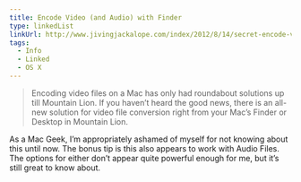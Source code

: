 ```yaml
---
title: Encode Video (and Audio) with Finder
type: linkedList
linkUrl: http://www.jivingjackalope.com/index/2012/8/14/secret-encode-video-from-the-finder.html
tags:
  - Info
  - Linked
  - OS X
---
```


> Encoding video files on a Mac has only had roundabout solutions up till Mountain Lion. If you haven’t heard the good news, there is an all-new solution for video file conversion right from your Mac’s Finder or Desktop in Mountain Lion.

As a Mac Geek, I’m appropriately ashamed of myself for not knowing about this until now. The bonus tip is this also appears to work with Audio Files. The options for either don’t appear quite powerful enough for me, but it’s still great to know about.
